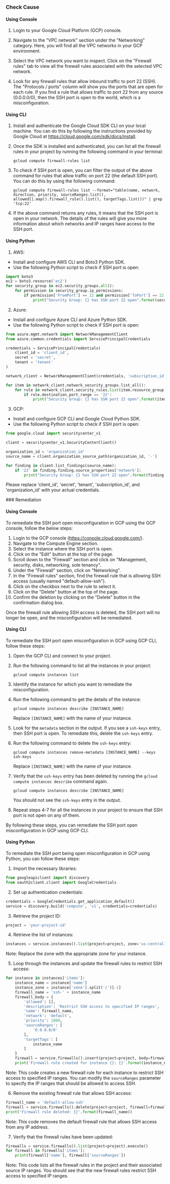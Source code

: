 

<Tabs><Tab title='Cause'>
### Check Cause

#### Using Console

1. Login to your Google Cloud Platform (GCP) console.

2. Navigate to the "VPC network" section under the "Networking" category. Here, you will find all the VPC networks in your GCP environment.

3. Select the VPC network you want to inspect. Click on the "Firewall rules" tab to view all the firewall rules associated with the selected VPC network.

4. Look for any firewall rules that allow inbound traffic to port 22 (SSH). The "Protocols / ports" column will show you the ports that are open for each rule. If you find a rule that allows traffic to port 22 from any source (0.0.0.0/0), then the SSH port is open to the world, which is a misconfiguration.

#### Using CLI

1. Install and authenticate the Google Cloud SDK CLI on your local machine. You can do this by following the instructions provided by Google Cloud at https://cloud.google.com/sdk/docs/install.

2. Once the SDK is installed and authenticated, you can list all the firewall rules in your project by running the following command in your terminal:

   ```
   gcloud compute firewall-rules list
   ```

3. To check if SSH port is open, you can filter the output of the above command for rules that allow traffic on port 22 (the default SSH port). You can do this by using the following command:

   ```
   gcloud compute firewall-rules list --format="table(name, network, direction, priority, sourceRanges.list(), allowed[].map().firewall_rule().list(), targetTags.list())" | grep 'tcp:22'
   ```

4. If the above command returns any rules, it means that the SSH port is open in your network. The details of the rules will give you more information about which networks and IP ranges have access to the SSH port.

#### Using Python

1. AWS:

- Install and configure AWS CLI and Boto3 Python SDK.
- Use the following Python script to check if SSH port is open:

```python
import boto3
ec2 = boto3.resource('ec2')
for security_group in ec2.security_groups.all():
    for permission in security_group.ip_permissions:
        if permission['FromPort'] == 22 and permission['ToPort'] == 22:
            print("Security Group: {} has SSH port 22 open".format(security_group.group_name))
```

2. Azure:

- Install and configure Azure CLI and Azure Python SDK.
- Use the following Python script to check if SSH port is open:

```python
from azure.mgmt.network import NetworkManagementClient
from azure.common.credentials import ServicePrincipalCredentials

credentials = ServicePrincipalCredentials(
    client_id = 'client_id',
    secret = 'secret',
    tenant = 'tenant'
)

network_client = NetworkManagementClient(credentials, 'subscription_id')

for item in network_client.network_security_groups.list_all():
    for rule in network_client.security_rules.list(item.resource_group, item.name):
        if rule.destination_port_range == '22':
            print("Security Group: {} has SSH port 22 open".format(item.name))
```

3. GCP:

- Install and configure GCP CLI and Google Cloud Python SDK.
- Use the following Python script to check if SSH port is open:

```python
from google.cloud import securitycenter_v1

client = securitycenter_v1.SecurityCenterClient()

organization_id = 'organization_id'
source_name = client.organization_source_path(organization_id, '-')

for finding in client.list_findings(source_name):
    if '22' in finding.finding.source_properties['network']:
        print("Security Group: {} has SSH port 22 open".format(finding.finding.source_properties['network']))
```

Please replace 'client_id', 'secret', 'tenant', 'subscription_id', and 'organization_id' with your actual credentials.

</Tab>

<Tab title='Remediation'>
### Remediation

#### Using Console

To remediate the SSH port open misconfiguration in GCP using the GCP console, follow the below steps:

1. Login to the GCP console (https://console.cloud.google.com/).
2. Navigate to the Compute Engine section.
3. Select the instance where the SSH port is open.
4. Click on the "Edit" button at the top of the page.
5. Scroll down to the "Firewall" section and click on "Management, security, disks, networking, sole tenancy".
6. Under the "Firewall" section, click on "Networking".
7. In the "Firewall rules" section, find the firewall rule that is allowing SSH access (usually named "default-allow-ssh").
8. Click on the checkbox next to the rule to select it.
9. Click on the "Delete" button at the top of the page.
10. Confirm the deletion by clicking on the "Delete" button in the confirmation dialog box.

Once the firewall rule allowing SSH access is deleted, the SSH port will no longer be open, and the misconfiguration will be remediated.

#### Using CLI

To remediate the SSH port open misconfiguration in GCP using GCP CLI, follow these steps:

1. Open the GCP CLI and connect to your project.

2. Run the following command to list all the instances in your project:

   ```
   gcloud compute instances list
   ```

3. Identify the instance for which you want to remediate the misconfiguration.

4. Run the following command to get the details of the instance:

   ```
   gcloud compute instances describe [INSTANCE_NAME]
   ```

   Replace `[INSTANCE_NAME]` with the name of your instance.

5. Look for the `metadata` section in the output. If you see a `ssh-keys` entry, then SSH port is open. To remediate this, delete the `ssh-keys` entry.

6. Run the following command to delete the `ssh-keys` entry:

   ```
   gcloud compute instances remove-metadata [INSTANCE_NAME] --keys ssh-keys
   ```

   Replace `[INSTANCE_NAME]` with the name of your instance.

7. Verify that the `ssh-keys` entry has been deleted by running the `gcloud compute instances describe` command again.

   ```
   gcloud compute instances describe [INSTANCE_NAME]
   ```

   You should not see the `ssh-keys` entry in the output.

8. Repeat steps 4-7 for all the instances in your project to ensure that SSH port is not open on any of them.

By following these steps, you can remediate the SSH port open misconfiguration in GCP using GCP CLI.

#### Using Python

To remediate the SSH port being open misconfiguration in GCP using Python, you can follow these steps:

1. Import the necessary libraries:

```python
from googleapiclient import discovery
from oauth2client.client import GoogleCredentials
```

2. Set up authentication credentials:

```python
credentials = GoogleCredentials.get_application_default()
service = discovery.build('compute', 'v1', credentials=credentials)
```

3. Retrieve the project ID:

```python
project = 'your-project-id'
```

4. Retrieve the list of instances:

```python
instances = service.instances().list(project=project, zone='us-central1-a').execute()
```

Note: Replace the zone with the appropriate zone for your instance.

5. Loop through the instances and update the firewall rules to restrict SSH access:

```python
for instance in instances['items']:
    instance_name = instance['name']
    instance_zone = instance['zone'].split('/')[-1]
    firewall_name = 'ssh-' + instance_name
    firewall_body = {
        'allowed': [],
        'description': 'Restrict SSH access to specified IP ranges',
        'name': firewall_name,
        'network': 'default',
        'priority': 1000,
        'sourceRanges': [
            '0.0.0.0/0'
        ],
        'targetTags': [
            instance_name
        ]
    }
    firewall = service.firewalls().insert(project=project, body=firewall_body).execute()
    print('Firewall rule created for instance {}: {}'.format(instance_name, firewall['id']))
```

Note: This code creates a new firewall rule for each instance to restrict SSH access to specified IP ranges. You can modify the `sourceRanges` parameter to specify the IP ranges that should be allowed to access SSH.

6. Remove the existing firewall rule that allows SSH access:

```python
firewall_name = 'default-allow-ssh'
firewall = service.firewalls().delete(project=project, firewall=firewall_name).execute()
print('Firewall rule deleted: {}'.format(firewall_name))
```

Note: This code removes the default firewall rule that allows SSH access from any IP address.

7. Verify that the firewall rules have been updated:

```python
firewalls = service.firewalls().list(project=project).execute()
for firewall in firewalls['items']:
    print(firewall['name'], firewall['sourceRanges'])
```

Note: This code lists all the firewall rules in the project and their associated source IP ranges. You should see that the new firewall rules restrict SSH access to specified IP ranges.


</Tab>
</Tabs>